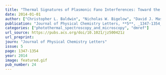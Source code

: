 ```yaml
---
title: "Thermal Signatures of Plasmonic Fano Interferences: Toward the Achievement of Nanolocalized Temperature Manipulation"
date: 2014-01-01
author: ["Christopher L. Baldwin", "Nicholas W. Bigelow", "David J. Masiello"]
publication: "Journal of Physical Chemistry Letters, **5**, _1347-1354_ (2014)."
categories: ["photothermal_spectroscopy_and_microscopy", "dmref"]
url_source: https://pubs.acs.org/doi/10.1021/jz500421z
url_preprint: 
journ: "Journal of Physical Chemistry Letters"
issue: 5
page: 1347-1354
year: 2014
image: featured.gif
pub_number: 24
---
```

